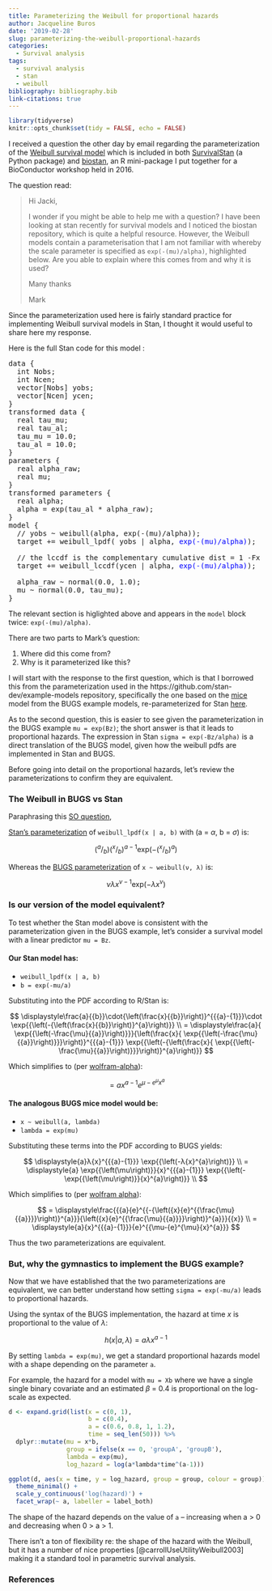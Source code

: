 ```yaml
---
title: Parameterizing the Weibull for proportional hazards
author: Jacqueline Buros
date: '2019-02-28'
slug: parameterizing-the-weibull-proportional-hazards
categories:
  - Survival analysis
tags:
  - survival analysis
  - stan
  - weibull
bibliography: bibliography.bib
link-citations: true
---
```


```r
library(tidyverse)
knitr::opts_chunk$set(tidy = FALSE, echo = FALSE)
```

I received a question the other day by email regarding the parameterization of the [Weibull survival model](https://github.com/hammerlab/survivalstan/blob/master/survivalstan/stan/weibull_survival_model.stan) which is included in both  [SurvivalStan](https://jburos.github.io/survivalstan/index.html) (a Python package) and [biostan](https://github.com/jburos/biostan), an R mini-package I put together for a BioConductor workshop held in 2016.

The question read:

> Hi Jacki,
> 
> I wonder if you might be able to help me with a question? I have been looking at stan recently for survival models and I noticed the biostan repository, which is quite a helpful resource. However, the Weibull models contain a parameterisation that I am not familiar with whereby the scale parameter is specified as `exp(-(mu)/alpha)`, highlighted below. Are you able to explain where this comes from and why it is used?
> 
> Many thanks
>
> Mark

Since the parameterization used here is fairly standard practice for implementing Weibull survival models in Stan, I thought it would useful to share here my response.

Here is the full Stan code for this model :

<pre>
data {
  int<lower=0> Nobs;
  int<lower=0> Ncen;
  vector[Nobs] yobs;
  vector[Ncen] ycen;
}
transformed data {
  real<lower=0> tau_mu;
  real<lower=0> tau_al;
  tau_mu = 10.0;
  tau_al = 10.0;
}
parameters {
  real alpha_raw;
  real mu;
}
transformed parameters {
  real alpha;
  alpha = exp(tau_al * alpha_raw);
}
model {
  // yobs ~ weibull(alpha, exp(-(mu)/alpha));
  target += weibull_lpdf( yobs | alpha, <span style="color:blue">exp(-(mu)/alpha)</span>);
  
  // the lccdf is the complementary cumulative dist = 1 -Fx = survival function
  target += weibull_lccdf(ycen | alpha, <span style="color:blue">exp(-(mu)/alpha)</span>);
  
  alpha_raw ~ normal(0.0, 1.0);
  mu ~ normal(0.0, tau_mu);
}
</pre>

The relevant section is higlighted above and appears in the `model` block twice: `exp(-(mu)/alpha)`.

There are two parts to Mark's question:

1. Where did this come from?
2. Why is it parameterized like this?

I will start with the response to the first question, which is that I borrowed this from the parameterization used in the https://github.com/stan-dev/example-models repository, specifically the one based on the [mice](http://www.openbugs.net/Examples/Mice.html) model from the BUGS example models, re-parameterized for Stan [here](https://github.com/stan-dev/example-models/tree/master/bugs_examples/vol1/mice).

As to the second question, this is easier to see given the parameterization in the BUGS example `mu = exp(Bz)`; the short answer is that it leads to proportional hazards. The expression in Stan `sigma = exp(-Bz/alpha)` is a direct translation of the BUGS model, given how the weibull pdfs are implemented in Stan and BUGS.

Before going into detail on the proportional hazards, let's review the parameterizations to confirm they are equivalent.

### The Weibull in BUGS vs Stan

Paraphrasing this [SO question](https://stats.stackexchange.com/questions/18550/how-do-i-parameterize-a-weibull-distribution-in-jags-bugs),

[Stan's parameterization](https://mc-stan.org/docs/2_18/functions-reference/weibull-distribution.html) of `weibull_lpdf(x | a, b)` with (a = $\alpha$, b = $\sigma$) is:

$$ (^a/_b)(^x/_b)^{a-1} \text{exp}(- (^x/_b)^a) $$

Whereas the [BUGS parameterization](https://www.mrc-bsu.cam.ac.uk/wp-content/uploads/manual14.pdf) of `x ~ weibull(ν, λ)` is:

$$ \nu \lambda x^{\nu-1}\text{exp}(-\lambda x^\nu) $$

### Is our version of the model equivalent?

To test whether the Stan model above is consistent with the parameterization given in the BUGS example, let's consider a survival model with a linear predictor `mu = Bz`.

#### Our Stan model has:

  - `weibull_lpdf(x | a, b)`
  - `b = exp(-mu/a)`

  Substituting into the PDF according to R/Stan is:
    
  $$ 
     \displaystyle\frac{a}{{b}}\cdot{\left(\frac{x}{{b}}\right)}^{{{a}-{1}}}\cdot \exp{{\left(-{\left(\frac{x}{{b}}\right)}^{a}\right)}} \\
   = \displaystyle\frac{a}{ \exp{{\left(-\frac{\mu}{{a}}\right)}}}{\left(\frac{x}{ \exp{{\left(-\frac{\mu}{{a}}\right)}}}\right)}^{{{a}-{1}}} \exp{{\left(-{\left(\frac{x}{ \exp{{\left(-\frac{\mu}{{a}}\right)}}}\right)}^{a}\right)}} 
  $$

  Which simplifies to (per [wolfram-alpha](https://www.wolframalpha.com/input/?i=simplify%5Ba%2F(exp(-mu%2Fa))+*+(x%2F(exp(-mu%2Fa)))%5E(a-1)+*+exp(-(x%2F(exp(-mu%2Fa)))%5Ea)%5D)):

  $$
   = \displaystyle{a}{x}^{{{a}-{1}}}{e}^{{\mu-{e}^{\mu}{x}^{a}}}
  $$

#### The analogous BUGS mice model would be:

  - `x ~ weibull(a, lambda)`
  - `lambda = exp(mu)`

  Substituting these terms into the PDF according to BUGS yields:

  $$
     \displaystyle{a}λ{x}^{{{a}-{1}}} \exp{{\left(-λ{x}^{a}\right)}} \\
    = \displaystyle{a} \exp{{\left(\mu\right)}}{x}^{{{a}-{1}}} \exp{{\left(- \exp{{\left(\mu\right)}}{x}^{a}\right)}} \\
  $$

  Which simplifies to (per [wolfram alpha](https://www.wolframalpha.com/input/?i=simplify%5Ba*exp(mu)*x%5E(a-1)*exp(-1*exp(mu)*x%5Ea)%5D)):

  $$
    = \displaystyle\frac{{{a}{e}^{{-{\left({x}{e}^{{\frac{\mu}{{a}}}}\right)}^{a}}}{\left({x}{e}^{{\frac{\mu}{{a}}}}\right)}^{a}}}{{x}} \\
    = \displaystyle{a}{x}^{{{a}-{1}}}{e}^{{\mu-{e}^{\mu}{x}^{a}}}
  $$

Thus the two parameterizations are equivalent.

### But, why the gymnastics to implement the BUGS example?

Now that we have established that the two parameterizations are equivalent, we can better understand how setting `sigma = exp(-mu/a)` leads to proportional hazards.


Using the syntax of the BUGS implementation, the hazard at time $x$ is proportional to the value of $\lambda$:

$$ \displaystyle{h}{\left({x}{|}{a},λ\right)}={a}λ{x}^{{{a}-{1}}} $$

By setting `lambda = exp(mu)`, we get a standard proportional hazards model with a shape depending on the parameter `a`.

For example, the hazard for a model with `mu = Xb` where we have a single single binary covariate and an estimated $\beta$ = 0.4 is proportional on the log-scale as expected.

```r
d <- expand.grid(list(x = c(0, 1),
                      b = c(0.4),
                      a = c(0.6, 0.8, 1, 1.2),
                      time = seq_len(50))) %>%
  dplyr::mutate(mu = x*b,
                group = ifelse(x == 0, 'groupA', 'groupB'),
                lambda = exp(mu),
                log_hazard = log(a*lambda*time^(a-1)))

ggplot(d, aes(x = time, y = log_hazard, group = group, colour = group)) + geom_line() +
  theme_minimal() + 
  scale_y_continuous('log(hazard)') +
  facet_wrap(~ a, labeller = label_both)
```

The shape of the hazard depends on the value of `a` -- increasing when a > 0 and decreasing when 0 > a > 1. 

There isn't a ton of flexibility re: the shape of the hazard with the Weibull, but it has a number of nice properties [@carrollUseUtilityWeibull2003] making it a standard tool in parametric survival analysis. 

### References
